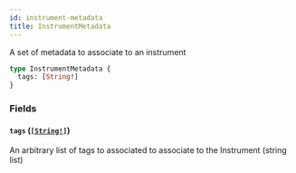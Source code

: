 ```yaml
---
id: instrument-metadata
title: InstrumentMetadata
---
```


A set of metadata to associate to an instrument

```graphql
type InstrumentMetadata {
  tags: [String!]
}
```

### Fields

#### `tags` ([`[String!]`](/graphql/scalars/string))

An arbitrary list of tags to associated to associate to the Instrument (string list)
